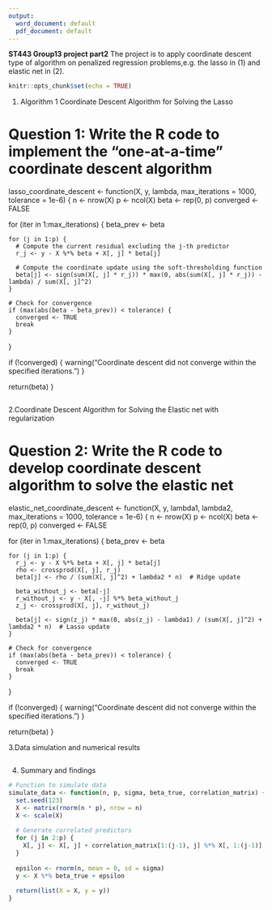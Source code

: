 ```yaml
---
output:
  word_document: default
  pdf_document: default
---
```


**ST443 Group13 project part2**
The project is to apply coordinate descent type of algorithm on penalized regression problems,e.g. the lasso in (1) and elastic net in (2).
```r
knitr::opts_chunk$set(echo = TRUE)
```

1. Algorithm 1 Coordinate Descent Algorithm for Solving the Lasso

# Question 1: Write the R code to implement the “one-at-a-time” coordinate descent algorithm
lasso_coordinate_descent <- function(X, y, lambda, max_iterations = 1000, tolerance = 1e-6) {
  n <- nrow(X)
  p <- ncol(X)
  beta <- rep(0, p)
  converged <- FALSE
  
  for (iter in 1:max_iterations) {
    beta_prev <- beta
    
    for (j in 1:p) {
      # Compute the current residual excluding the j-th predictor
      r_j <- y - X %*% beta + X[, j] * beta[j]
      
      # Compute the coordinate update using the soft-thresholding function
      beta[j] <- sign(sum(X[, j] * r_j)) * max(0, abs(sum(X[, j] * r_j)) - lambda) / sum(X[, j]^2)
    }
    
    # Check for convergence
    if (max(abs(beta - beta_prev)) < tolerance) {
      converged <- TRUE
      break
    }
  }
  
  if (!converged) {
    warning("Coordinate descent did not converge within the specified iterations.")
  }
  
  return(beta)
}
<!--lasso limitation in three scenarios-->
```r

```

2.Coordinate Descent Algorithm for Solving the Elastic net with regularization

<!--selection of regularization parameters-->

# Question 2: Write the R code to develop coordinate descent algorithm to solve the elastic net
elastic_net_coordinate_descent <- function(X, y, lambda1, lambda2, max_iterations = 1000, tolerance = 1e-6) {
  n <- nrow(X)
  p <- ncol(X)
  beta <- rep(0, p)
  converged <- FALSE
  
  for (iter in 1:max_iterations) {
    beta_prev <- beta
    
    for (j in 1:p) {
      r_j <- y - X %*% beta + X[, j] * beta[j]
      rho <- crossprod(X[, j], r_j)
      beta[j] <- rho / (sum(X[, j]^2) + lambda2 * n)  # Ridge update
      
      beta_without_j <- beta[-j]
      r_without_j <- y - X[, -j] %*% beta_without_j
      z_j <- crossprod(X[, j], r_without_j)
      
      beta[j] <- sign(z_j) * max(0, abs(z_j) - lambda1) / (sum(X[, j]^2) + lambda2 * n)  # Lasso update
    }
    
    # Check for convergence
    if (max(abs(beta - beta_prev)) < tolerance) {
      converged <- TRUE
      break
    }
  }
  
  if (!converged) {
    warning("Coordinate descent did not converge within the specified iterations.")
  }
  
  return(beta)
}

 

3.Data simulation and numerical results
<!--The simulation is to show that the elastic net not only dominates the lasso in terms of prediction accuracy, but also do a good job in variable selection

To possibly obtain a higher mark, you can also try other simulation settings (e.g.different values of n, p, σ, sparsity level of β and etc.) to demonstrate the superiority of elastic net over the lasso in many scenarios.-->
```r

```

4. Summary and findings

```r


# Function to simulate data
simulate_data <- function(n, p, sigma, beta_true, correlation_matrix) {
  set.seed(123)
  X <- matrix(rnorm(n * p), nrow = n)
  X <- scale(X)
  
  # Generate correlated predictors
  for (j in 2:p) {
    X[, j] <- X[, j] + correlation_matrix[1:(j-1), j] %*% X[, 1:(j-1)]
  }
  
  epsilon <- rnorm(n, mean = 0, sd = sigma)
  y <- X %*% beta_true + epsilon
  
  return(list(X = X, y = y))
}
```

